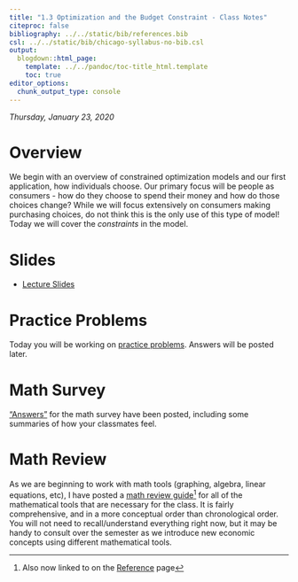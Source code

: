 ```yaml
---
title: "1.3 Optimization and the Budget Constraint - Class Notes"
citeproc: false
bibliography: ../../static/bib/references.bib
csl: ../../static/bib/chicago-syllabus-no-bib.csl
output:
  blogdown::html_page:
    template: ../../pandoc/toc-title_html.template
    toc: true
editor_options: 
  chunk_output_type: console
---
```


*Thursday, January 23, 2020*

# Overview

We begin with an overview of constrained optimization models and our first application, how individuals choose. Our primary focus will be people as consumers - how do they choose to spend their money and how do those choices change? While we will focus extensively on consumers making purchasing choices, do not think this is the only use of this type of model! Today we will cover the *constraints* in the model.

# Slides

- [<i class="fas fa-external-link-square-alt"></i> Lecture Slides](/slides/1.3-slides.html)

# Practice Problems

Today you will be working on [practice problems](/practice/1.3-practice.html). Answers will be posted later.

# Math Survey

["Answers"](/assignment/preliminary-survey-answers.html) for the math survey have been posted, including some summaries of how your classmates feel.

# Math Review

As we are beginning to work with math tools (graphing, algebra, linear equations, etc), I have posted a [math review guide](/files/math_review_guide.pdf)^[Also now linked to on the [Reference](/reference) page] for all of the mathematical tools that are necessary for the class. It is fairly comprehensive, and in a more conceptual order than chronological order. You will not need to recall/understand everything right now, but it may be handy to consult over the semester as we introduce new economic concepts using different mathematical tools.
